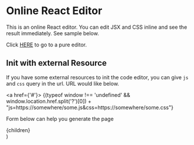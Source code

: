 
# Online React Editor

This is an online React editor. You can edit JSX and CSS inline and see the result immediately. See sample below.

<div className={'h-[300px] border border-solid w-8/12'}>
  <ReactEditor code={{js: CONSTANTS.HELLO_WORLD_JS}}/>
</div>

Click [HERE](./editor) to go to a pure editor.

## Init with external Resource

If you have some external resources to init the code editor, you can give `js` and `css` query in the url.
URL would like below.

<a href={'#'}>
  {(typeof window !== 'undefined' && window.location.href.split('?')[0]) + "js=https://somewhere/some.js&css=https://somewhere/some.css"}
</a>

Form below can help you generate the page

<div className={'border border-solid mt-2 w-[500px] p-2'}>
  <OpenResource/>
</div>

  <div className={'p-2'}>
    {children}
  </div>
)